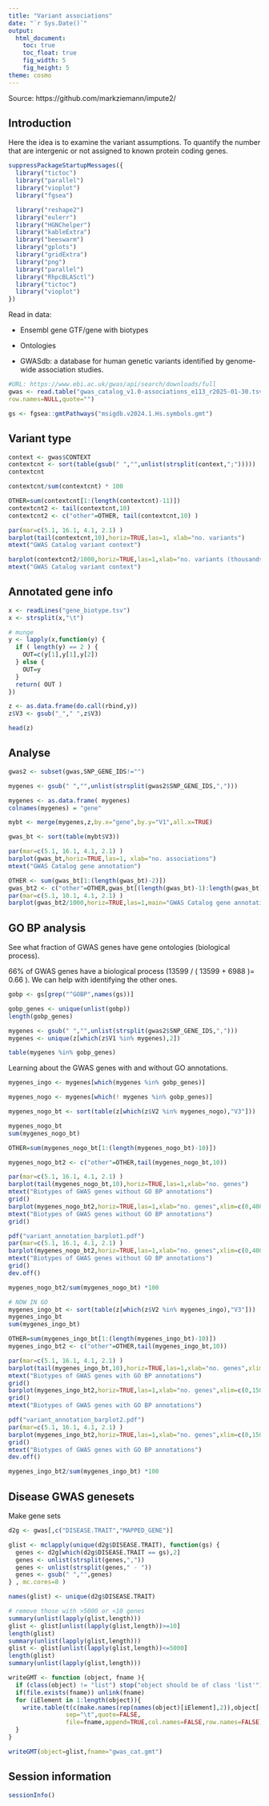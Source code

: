 ```yaml
---
title: "Variant associations"
date: "`r Sys.Date()`"
output:
  html_document:
    toc: true
    toc_float: true
    fig_width: 5
    fig_height: 5
theme: cosmo
---
```


Source: https://github.com/markziemann/impute2/

## Introduction

Here the idea is to examine the variant assumptions.
To quantify the number that are intergenic or not assigned to known protein coding genes.

```r

suppressPackageStartupMessages({
  library("tictoc")
  library("parallel")
  library("vioplot")
  library("fgsea")

  library("reshape2")
  library("eulerr")
  library("HGNChelper")
  library("kableExtra")
  library("beeswarm")
  library("gplots")
  library("gridExtra")
  library("png")
  library("parallel")
  library("RhpcBLASctl")
  library("tictoc")
  library("vioplot")
})

```

Read in data:

* Ensembl gene GTF/gene with biotypes

* Ontologies

* GWASdb: a database for human genetic variants identified by genome-wide association studies.

```r

#URL: https://www.ebi.ac.uk/gwas/api/search/downloads/full
gwas <- read.table("gwas_catalog_v1.0-associations_e113_r2025-01-30.tsv",sep="\t",header=TRUE,fill=NA,
row.names=NULL,quote="")

gs <- fgsea::gmtPathways("msigdb.v2024.1.Hs.symbols.gmt")

```

## Variant type

```r

context <- gwas$CONTEXT
contextcnt <- sort(table(gsub(" ","",unlist(strsplit(context,";")))))
contextcnt

contextcnt/sum(contextcnt) * 100

OTHER=sum(contextcnt[1:(length(contextcnt)-11)])
contextcnt2 <- tail(contextcnt,10)
contextcnt2 <- c("other"=OTHER, tail(contextcnt,10) )

par(mar=c(5.1, 16.1, 4.1, 2.1) )
barplot(tail(contextcnt,10),horiz=TRUE,las=1, xlab="no. variants")
mtext("GWAS Catalog variant context")

barplot(contextcnt2/1000,horiz=TRUE,las=1,xlab="no. variants (thousands)")
mtext("GWAS Catalog variant context")

```

## Annotated gene info

```r

x <- readLines("gene_biotype.tsv")
x <- strsplit(x,"\t")

# munge
y <- lapply(x,function(y) {
  if ( length(y) == 2 ) {
    OUT=c(y[1],y[1],y[2])
  } else {
    OUT=y
  }
  return( OUT )
})

z <- as.data.frame(do.call(rbind,y))
z$V3 <- gsub("_"," ",z$V3)

head(z)

```

## Analyse

```r

gwas2 <- subset(gwas,SNP_GENE_IDS!="")

mygenes <- gsub(" ","",unlist(strsplit(gwas2$SNP_GENE_IDS,",")))

mygenes <- as.data.frame( mygenes)
colnames(mygenes) = "gene"

mybt <- merge(mygenes,z,by.x="gene",by.y="V1",all.x=TRUE)

gwas_bt <- sort(table(mybt$V3))

par(mar=c(5.1, 16.1, 4.1, 2.1) )
barplot(gwas_bt,horiz=TRUE,las=1, xlab="no. associations")
mtext("GWAS Catalog gene annotation")

OTHER <- sum(gwas_bt[1:(length(gwas_bt)-2)])
gwas_bt2 <- c("other"=OTHER,gwas_bt[(length(gwas_bt)-1):length(gwas_bt)])
par(mar=c(5.1, 10.1, 4.1, 2.1) )
barplot(gwas_bt2/1000,horiz=TRUE,las=1,main="GWAS Catalog gene annotation", xlab="no. associations (thousands)")

```

## GO BP analysis

See what fraction of GWAS genes have gene ontologies (biological process).

66% of GWAS genes have a biological process (13599 / ( 13599 + 6988 )= 0.66 ).
We can help with identifying the other ones.

```r

gobp <- gs[grep("^GOBP",names(gs))]

gobp_genes <- unique(unlist(gobp))
length(gobp_genes)

mygenes <- gsub(" ","",unlist(strsplit(gwas2$SNP_GENE_IDS,",")))
mygenes <- unique(z[which(z$V1 %in% mygenes),2])

table(mygenes %in% gobp_genes)

```

Learning about the GWAS genes with and without GO annotations.

```r

mygenes_ingo <- mygenes[which(mygenes %in% gobp_genes)]

mygenes_nogo <- mygenes[which(! mygenes %in% gobp_genes)]

mygenes_nogo_bt <- sort(table(z[which(z$V2 %in% mygenes_nogo),"V3"]))

mygenes_nogo_bt
sum(mygenes_nogo_bt)

OTHER=sum(mygenes_nogo_bt[1:(length(mygenes_nogo_bt)-10)])

mygenes_nogo_bt2 <- c("other"=OTHER,tail(mygenes_nogo_bt,10))

par(mar=c(5.1, 16.1, 4.1, 2.1) )
barplot(tail(mygenes_nogo_bt,10),horiz=TRUE,las=1,xlab="no. genes")
mtext("Biotypes of GWAS genes without GO BP annotations")
grid()
barplot(mygenes_nogo_bt2,horiz=TRUE,las=1,xlab="no. genes",xlim=c(0,4000))
mtext("Biotypes of GWAS genes without GO BP annotations")
grid()

pdf("variant_annotation_barplot1.pdf")
par(mar=c(5.1, 16.1, 4.1, 2.1) )
barplot(mygenes_nogo_bt2,horiz=TRUE,las=1,xlab="no. genes",xlim=c(0,4000))
mtext("Biotypes of GWAS genes without GO BP annotations")
grid()
dev.off()

mygenes_nogo_bt2/sum(mygenes_nogo_bt) *100

# NOW IN GO
mygenes_ingo_bt <- sort(table(z[which(z$V2 %in% mygenes_ingo),"V3"]))
mygenes_ingo_bt
sum(mygenes_ingo_bt)

OTHER=sum(mygenes_ingo_bt[1:(length(mygenes_ingo_bt)-10)])
mygenes_ingo_bt2 <- c("other"=OTHER,tail(mygenes_ingo_bt,10))

par(mar=c(5.1, 16.1, 4.1, 2.1) )
barplot(tail(mygenes_ingo_bt,10),horiz=TRUE,las=1,xlab="no. genes",xlim=c(0,15000))
mtext("Biotypes of GWAS genes with GO BP annotations")
grid()
barplot(mygenes_ingo_bt2,horiz=TRUE,las=1,xlab="no. genes",xlim=c(0,15000))
grid()
mtext("Biotypes of GWAS genes with GO BP annotations")

pdf("variant_annotation_barplot2.pdf")
par(mar=c(5.1, 16.1, 4.1, 2.1) )
barplot(mygenes_ingo_bt2,horiz=TRUE,las=1,xlab="no. genes",xlim=c(0,15000))
grid()
mtext("Biotypes of GWAS genes with GO BP annotations")
dev.off()

mygenes_ingo_bt2/sum(mygenes_ingo_bt) *100

```

## Disease GWAS genesets

Make gene sets

```r

d2g <- gwas[,c("DISEASE.TRAIT","MAPPED_GENE")]

glist <- mclapply(unique(d2g$DISEASE.TRAIT), function(gs) {
  genes <- d2g[which(d2g$DISEASE.TRAIT == gs),2]
  genes <- unlist(strsplit(genes,","))
  genes <- unlist(strsplit(genes," - "))
  genes <- gsub(" ","",genes)
} , mc.cores=8 )

names(glist) <- unique(d2g$DISEASE.TRAIT)

# remove those with >5000 or <10 genes
summary(unlist(lapply(glist,length)))
glist <- glist[unlist(lapply(glist,length))>=10]
length(glist)
summary(unlist(lapply(glist,length)))
glist <- glist[unlist(lapply(glist,length))<=5000]
length(glist)
summary(unlist(lapply(glist,length)))

writeGMT <- function (object, fname ){
  if (class(object) != "list") stop("object should be of class 'list'")
  if(file.exists(fname)) unlink(fname)
  for (iElement in 1:length(object)){
    write.table(t(c(make.names(rep(names(object)[iElement],2)),object[[iElement]])),
                sep="\t",quote=FALSE,
                file=fname,append=TRUE,col.names=FALSE,row.names=FALSE)
  }
}

writeGMT(object=glist,fname="gwas_cat.gmt")

```


## Session information

```r

sessionInfo()

```
